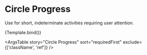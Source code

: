 
<Meta
  title="UI Elements/Loading States/Circle Progress"
  component={CircleProgress}
/>

# Circle Progress

Use for short, indeterminate activities requiring user attention.


<Canvas>
  <Story
    name="Circle Progress"
    args={{ children: '25%' }}
    argTypes={{
      children: {
        description: 'Content that shows up inside of the cirle progress',
        table: {
          type: { summary: 'JSX.element | string' },
        },
      },
      mini: {
        description: 'Displays a smaller version of the circle progress.',
      },
      noPadding: {
        description: 'Removes the padding for `mini` circle progresses only.',
      },
      tag: {
        description:
          'To be primarily used with tags and must be used with the `mini` prop. The spinner will not be visible in Storybook since the stroke is white.',
      },
    }}
  >
    {Template.bind()}
  </Story>
</Canvas>

<ArgsTable
  story="Circle Progress"
  sort="requiredFirst"
  exclude={['className', 'ref']}
/>
